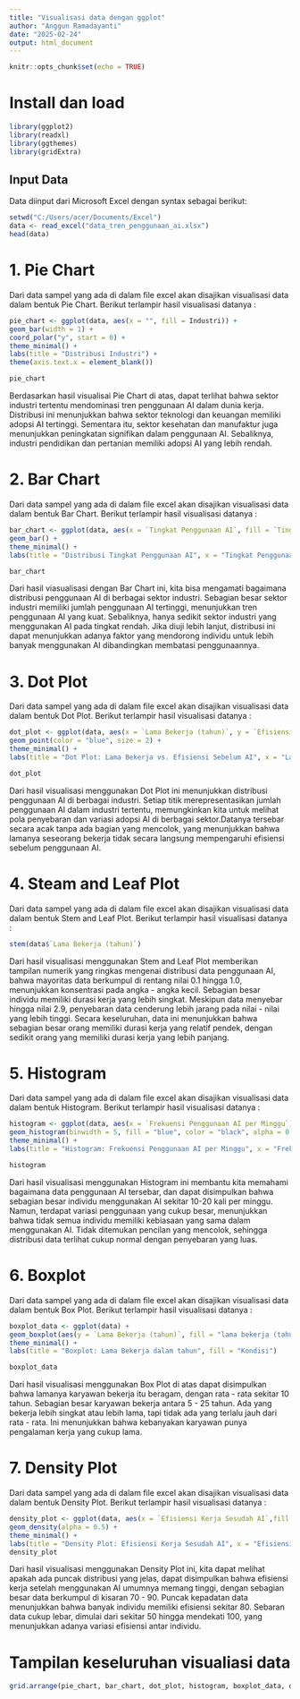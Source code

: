 ---
title: "Visualisasi data dengan ggplot"
author: "Anggun Ramadayanti"
date: "2025-02-24"
output: html_document
---

```{r setup, include=FALSE}
knitr::opts_chunk$set(echo = TRUE)
```

# Install dan load

```{r}
library(ggplot2)
library(readxl)
library(ggthemes)
library(gridExtra)
```

## Input Data
Data diinput dari Microsoft Excel dengan syntax sebagai berikut:

```{r}
setwd("C:/Users/acer/Documents/Excel")
data <- read_excel("data_tren_penggunaan_ai.xlsx")
head(data)
```

# 1. Pie Chart
Dari data sampel yang ada di dalam file excel akan disajikan visualisasi data dalam bentuk Pie Chart. Berikut terlampir hasil visualisasi datanya :

```{r}
pie_chart <- ggplot(data, aes(x = "", fill = Industri)) +
geom_bar(width = 1) +
coord_polar("y", start = 0) +
theme_minimal() +
labs(title = "Distribusi Industri") +
theme(axis.text.x = element_blank())

pie_chart
```

Berdasarkan hasil visualisai Pie Chart di atas, dapat terlihat bahwa sektor industri tertentu mendominasi tren penggunaan AI dalam dunia kerja. Distribusi ini menunjukkan bahwa sektor teknologi dan keuangan memiliki adopsi AI tertinggi. Sementara itu, sektor kesehatan dan manufaktur juga menunjukkan peningkatan signifikan dalam penggunaan AI. Sebaliknya, industri pendidikan dan pertanian memiliki adopsi AI yang lebih rendah. 


# 2. Bar Chart
Dari data sampel yang ada di dalam file excel akan disajikan visualisasi data dalam bentuk Bar Chart. Berikut terlampir hasil visualisasi datanya :

```{r}
bar_chart <- ggplot(data, aes(x = `Tingkat Penggunaan AI`, fill = `Tingkat Penggunaan AI`)) +
geom_bar() +
theme_minimal() +
labs(title = "Distribusi Tingkat Penggunaan AI", x = "Tingkat Penggunaan AI", y = "Frekuensi")

bar_chart
```

Dari hasil viasualisasi dengan Bar Chart ini, kita bisa mengamati bagaimana distribusi penggunaan AI di berbagai sektor industri. Sebagian besar sektor industri memiliki jumlah penggunaan AI tertinggi, menunjukkan tren penggunaan AI yang kuat. Sebaliknya, hanya sedikit sektor industri yang menggunakan AI pada tingkat rendah. Jika diuji lebih lanjut, distribusi ini dapat menunjukkan adanya faktor yang mendorong individu untuk lebih banyak menggunakan AI dibandingkan membatasi penggunaannya.

# 3. Dot Plot
Dari data sampel yang ada di dalam file excel akan disajikan visualisasi data dalam bentuk Dot Plot. Berikut terlampir hasil visualisasi datanya :

```{r}
dot_plot <- ggplot(data, aes(x = `Lama Bekerja (tahun)`, y = `Efisiensi Kerja Sebelum AI`)) +
geom_point(color = "blue", size = 2) +
theme_minimal() +
labs(title = "Dot Plot: Lama Bekerja vs. Efisiensi Sebelum AI", x = "Lama Bekerja (tahun)", y = "Efisiensi Sebelum AI")

dot_plot
```

Dari hasil visualisasi menggunakan Dot Plot ini menunjukkan distribusi penggunaan AI di berbagai industri. Setiap titik merepresentasikan jumlah penggunaan AI dalam industri tertentu, memungkinkan kita untuk melihat pola penyebaran dan variasi adopsi AI di berbagai sektor.Datanya tersebar secara acak tanpa ada bagian yang mencolok, yang menunjukkan bahwa lamanya seseorang bekerja tidak secara langsung mempengaruhi efisiensi sebelum penggunaan AI.

# 4. Steam and Leaf Plot
Dari data sampel yang ada di dalam file excel akan disajikan visualisasi data dalam bentuk Stem and Leaf Plot. Berikut terlampir hasil visualisasi datanya :

```{r}
stem(data$`Lama Bekerja (tahun)`)
```

Dari hasil visualisasi menggunakan Stem and Leaf Plot memberikan tampilan numerik yang ringkas mengenai distribusi data penggunaan AI, bahwa mayoritas data berkumpul di rentang nilai 0.1 hingga 1.0, menunjukkan konsentrasi pada angka - angka kecil. Sebagian besar individu memiliki durasi kerja yang lebih singkat. Meskipun data menyebar hingga nilai 2.9, penyebaran data cenderung lebih jarang pada nilai - nilai yang lebih tinggi. Secara keseluruhan, data ini menunjukkan bahwa sebagian besar orang memiliki durasi kerja yang relatif pendek, dengan sedikit orang yang memiliki durasi kerja yang lebih panjang.

# 5. Histogram
Dari data sampel yang ada di dalam file excel akan disajikan visualisasi data dalam bentuk Histogram. Berikut terlampir hasil visualisasi datanya :

```{r}
histogram <- ggplot(data, aes(x = `Frekuensi Penggunaan AI per Minggu`)) +
geom_histogram(binwidth = 5, fill = "blue", color = "black", alpha = 0.7) +
theme_minimal() +
labs(title = "Histogram: Frekuensi Penggunaan AI per Minggu", x = "Frekuensi", y = "Jumlah Individu")

histogram
```

Dari hasil visualisasi menggunakan Histogram ini membantu kita memahami bagaimana data penggunaan AI tersebar, dan dapat disimpulkan bahwa sebagian besar individu menggunakan AI sekitar 10-20 kali per minggu. Namun, terdapat variasi penggunaan yang cukup besar, menunjukkan bahwa tidak semua individu memiliki kebiasaan yang sama dalam menggunakan AI. Tidak ditemukan pencilan yang mencolok, sehingga distribusi data terlihat cukup normal dengan penyebaran yang luas.

# 6. Boxplot
Dari data sampel yang ada di dalam file excel akan disajikan visualisasi data dalam bentuk Box Plot. Berikut terlampir hasil visualisasi datanya :

```{r}
boxplot_data <- ggplot(data) +
geom_boxplot(aes(y = `Lama Bekerja (tahun)`, fill = "lama bekerja (tahun"), alpha = 0.6) +
theme_minimal() +
labs(title = "Boxplot: Lama Bekerja dalam tahun", fill = "Kondisi")

boxplot_data
```

Dari hasil visualisasi menggunakan Box Plot di atas dapat disimpulkan bahwa lamanya karyawan bekerja itu beragam, dengan rata - rata sekitar 10 tahun. Sebagian besar karyawan bekerja antara 5 - 25 tahun. Ada yang bekerja lebih singkat atau lebih lama, tapi tidak ada yang terlalu jauh dari rata - rata. Ini menunjukkan bahwa kebanyakan karyawan punya pengalaman kerja yang cukup lama.


# 7. Density Plot
Dari data sampel yang ada di dalam file excel akan disajikan visualisasi data dalam bentuk Density Plot. Berikut terlampir hasil visualisasi datanya :

```{r}
density_plot <- ggplot(data, aes(x = `Efisiensi Kerja Sesudah AI`,fill = "Efisiensi")) +
geom_density(alpha = 0.5) +
theme_minimal() +
labs(title = "Density Plot: Efisiensi Kerja Sesudah AI", x = "Efisiensi", y = "Density")
density_plot
```

Dari hasil visualisasi menggunakan Density Plot ini, kita dapat melihat apakah ada puncak distribusi yang jelas, dapat disimpulkan bahwa efisiensi kerja setelah menggunakan AI umumnya memang tinggi, dengan sebagian besar data berkumpul di kisaran 70 - 90. Puncak kepadatan data menunjukkan bahwa banyak individu memiliki efisiensi sekitar 80. Sebaran data cukup lebar, dimulai dari sekitar 50 hingga mendekati 100, yang menunjukkan adanya variasi efisiensi antar individu.


# Tampilan keseluruhan visualiasi data
```{r}
grid.arrange(pie_chart, bar_chart, dot_plot, histogram, boxplot_data, density_plot, ncol = 2)
```





